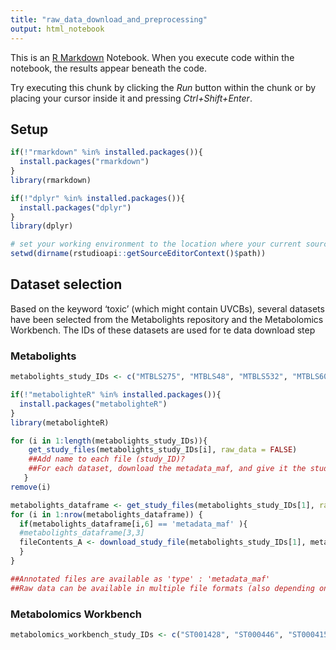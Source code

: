 ```yaml
---
title: "raw_data_download_and_preprocessing"
output: html_notebook
---
```


This is an [R Markdown](http://rmarkdown.rstudio.com) Notebook. When you execute code within the notebook, the results appear beneath the code. 

Try executing this chunk by clicking the *Run* button within the chunk or by placing your cursor inside it and pressing *Ctrl+Shift+Enter*.

## Setup

```r
if(!"rmarkdown" %in% installed.packages()){
  install.packages("rmarkdown")
}
library(rmarkdown)

if(!"dplyr" %in% installed.packages()){
  install.packages("dplyr")
}
library(dplyr)

# set your working environment to the location where your current source file is saved into.
setwd(dirname(rstudioapi::getSourceEditorContext()$path))
```


## Dataset selection

Based on the keyword 'toxic' (which might contain UVCBs), several datasets have been selected from the Metabolights repository and the Metabolomics Workbench.
The IDs of these datasets are used for te data download step

### Metabolights
```r
metabolights_study_IDs <- c("MTBLS275", "MTBLS48", "MTBLS532", "MTBLS602", "MTBLS596", "MTBLS360", "MTBLS1196", "MTBLS2878", "MTBLS2166", "MTBLS5772")

if(!"metabolighteR" %in% installed.packages()){
  install.packages("metabolighteR")
}
library(metabolighteR)

for (i in 1:length(metabolights_study_IDs)){
    get_study_files(metabolights_study_IDs[i], raw_data = FALSE)
    ##Add name to each file (study_ID)?
    ##For each dataset, download the metadata_maf, and give it the study_ID_data name. 
   }
remove(i)

metabolights_dataframe <- get_study_files(metabolights_study_IDs[1], raw_data = FALSE)
for (i in 1:nrow(metabolights_dataframe)) {
  if(metabolights_dataframe[i,6] == 'metadata_maf' ){
  #metabolights_dataframe[3,3]
  fileContents_A <- download_study_file(metabolights_study_IDs[1], metabolights_dataframe[i,3])
  }
}

##Annotated files are available as 'type' : 'metadata_maf'
##Raw data can be available in multiple file formats (also depending on the analysis method NMR vs MS)

```

### Metabolomics Workbench

```r
metabolomics_workbench_study_IDs <- c("ST001428", "ST000446", "ST000415")
```

